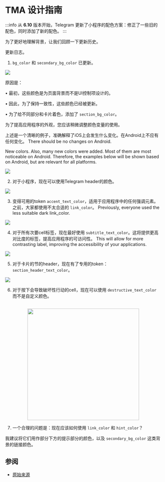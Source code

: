 # TMA 设计指南

:::info
从 **6.10** 版本开始，Telegram 更新了小程序的配色方案：修正了一些旧的配色，同时添加了新的配色。
:::

为了更好地理解背景，让我们回顾一下更新历史。

更新日志。

1. `bg_color` 和 `secondary_bg_color` 已更新。

![](/img/docs/tma-design-guidelines/tma-design_1.png)

原因是：

• 最初，这些颜色是为页面背景而不是UI控制项设计的。

• 因此，为了保持一致性，这些颜色已经被更新。

• 为了给不同部分和卡片着色，添加了 `section_bg_color`。

为了提高应用程序的外观，您应该稍微调整颜色变量的使用。

上述是一个清晰的例子，准确解释了iOS上会发生什么变化。在Android上不应有任何变化。 There should be no changes on Android.

New colors.
Also, many new colors were added. Most of them are most noticeable on Android. Therefore, the examples below will be shown based on Android, but are relevant for all platforms.

![](/img/docs/tma-design-guidelines/tma-design_2.png)

2. 对于小程序，现在可以使用Telegram header的颜色。

![](/img/docs/tma-design-guidelines/tma-design_3.png)

3. 变得可用的token `accent_text_color`，适用于应用程序中的任何强调元素。之前，大家都使用不太合适的 `link_color`。 Previously, everyone used the less suitable dark link_color.

![](/img/docs/tma-design-guidelines/tma-design_4.png)

4. 对于所有次要cell标签，现在最好使用 `subtitle_text_color`。这将提供更高对比度的标签，提高应用程序的可访问性。 This will allow for more contrasting label, improving the accessibility of your applications.

![](/img/docs/tma-design-guidelines/tma-design_5.png)

5. 对于卡片的节的header，现在有了专用的token：`section_header_text_color`。

![](/img/docs/tma-design-guidelines/tma-design_6.png)

6. 对于按下会导致破坏性行动的cell，现在可以使用 `destructive_text_color` 而不是自定义颜色。

<p align="center">
    <br />
    <img width="360" src="/img/docs/tma-design-guidelines/tma-design_7.png" alt="" />
    <br />
</p>

7. 一个合理的问题是：现在应该如何使用 `link_color` 和 `hint_color`？

我建议将它们用作部分下方的提示部分的颜色，以及 `secondary_bg_color` 这类背景的链接颜色。

## 参阅

- [原始来源](https://telegra.ph/Changes-in-Color-Variables-for-Telegram-Mini-Apps-11-20)

